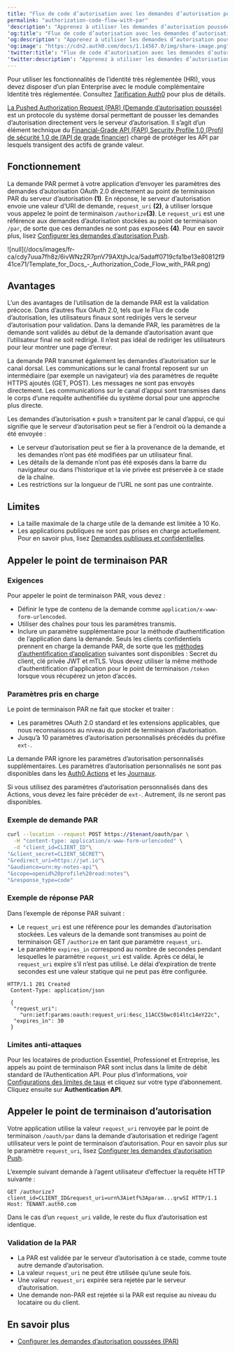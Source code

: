 ```yaml
---
title: "Flux de code d’autorisation avec les demandes d’autorisation poussées"
permalink: "authorization-code-flow-with-par"
'description': "Apprenez à utiliser les demandes d’autorisation poussées avec le flux de code d’autorisation."
'og:title': "Flux de code d’autorisation avec les demandes d’autorisation poussées"
'og:description': "Apprenez à utiliser les demandes d’autorisation poussées avec le flux de code d’autorisation."
'og:image': "https://cdn2.auth0.com/docs/1.14567.0/img/share-image.png"
'twitter:title': "Flux de code d’autorisation avec les demandes d’autorisation poussées"
'twitter:description': "Apprenez à utiliser les demandes d’autorisation poussées avec le flux de code d’autorisation."
---
```


<Callout icon="file-lines" color="#0EA5E9" iconType="regular">

Pour utiliser les fonctionnalités de l’identité très réglementée (HRI), vous devez disposer d’un plan Enterprise avec le module complémentaire Identité très réglementée. Consultez [Tarification Auth0](https://auth0.com/pricing/) pour plus de détails.

</Callout>

[La Pushed Authorization Request (PAR) (Demande d’autorisation poussée)](https://datatracker.ietf.org/doc/html/rfc9126) est un protocole du système dorsal permettant de pousser les demandes d’autorisation directement vers le serveur d’autorisation. Il s’agit d’un élément technique du [Financial-Grade API (FAPI) Security Profile 1.0 (Profil de sécurité 1.0 de l’API de grade financier)](https://openid.net/specs/openid-financial-api-part-2-1_0.html) chargé de protéger les API par lesquels transigent des actifs de grande valeur.

## Fonctionnement

La demande PAR permet à votre application d’envoyer les paramètres des demandes d’autorisation <Tooltip href="/docs/docs/fr-ca/glossary?term=oath2" tip="OAuth 2.0
Cadre d’applications d’autorisation qui définit les protocoles d’autorisation et les flux de production." cta="Voir le glossaire">OAuth 2.0</Tooltip> directement au point de terminaison PAR du serveur d’autorisation **(1)**. En réponse, le serveur d’autorisation envoie une valeur d’URI de demande, `request_uri` **(2)**, à utiliser lorsque vous appelez le point de terminaison `/authorize`**(3)**. Le `request_uri` est une référence aux demandes d’autorisation stockées au point de terminaison `/par`, de sorte que ces demandes ne sont pas exposées **(4)**. Pour en savoir plus, lisez [Configurer les demandes d’autorisation Push](/docs/fr-ca/get-started/applications/configure-par).

<Frame>![null](/docs/images/fr-ca/cdy7uua7fh8z/6ivWNzZR7pnV79AXtjhJca/5adaff0719cfa1be13e80812f941ce71/Template_for_Docs_-_Authorization_Code_Flow_with_PAR.png)</Frame>

## Avantages

L’un des avantages de l’utilisation de la demande PAR est la validation précoce. Dans d’autres flux OAuth 2.0, tels que le Flux de code d’autorisation, les utilisateurs finaux sont redirigés vers le serveur d’autorisation pour validation. Dans la demande PAR, les paramètres de la demande sont validés au début de la demande d’autorisation avant que l’utilisateur final ne soit redirigé. Il n’est pas idéal de rediriger les utilisateurs pour leur montrer une page d’erreur.

La demande PAR transmet également les demandes d’autorisation sur le canal dorsal. Les communications sur le canal frontal reposent sur un intermédiaire (par exemple un navigateur) via des paramètres de requête HTTPS ajoutés (GET, POST). Les messages ne sont pas envoyés directement. Les communications sur le canal d’appui sont transmises dans le corps d’une requête authentifiée du système dorsal pour une approche plus directe.

Les demandes d’autorisation « push » transitent par le canal d’appui, ce qui signifie que le serveur d’autorisation peut se fier à l’endroit où la demande a été envoyée :

* Le serveur d’autorisation peut se fier à la provenance de la demande, et les demandes n’ont pas été modifiées par un utilisateur final.
* Les détails de la demande n’ont pas été exposés dans la barre du navigateur ou dans l’historique et la vie privée est préservée à ce stade de la chaîne.
* Les restrictions sur la longueur de l’URL ne sont pas une contrainte.

## Limites

* La taille maximale de la charge utile de la demande est limitée à 10 Ko.
* Les applications publiques ne sont pas prises en charge actuellement. Pour en savoir plus, lisez [Demandes publiques et confidentielles](/docs/fr-ca/get-started/applications/confidential-and-public-applications).

## Appeler le point de terminaison PAR

### Exigences

Pour appeler le point de terminaison PAR, vous devez :

* Définir le type de contenu de la demande comme `application/x-www-form-urlencoded`.
* Utiliser des chaînes pour tous les paramètres transmis.
* Inclure un paramètre supplémentaire pour la méthode d’authentification de l’application dans la demande. Seuls les clients confidentiels prennent en charge la demande PAR, de sorte que les [méthodes d’authentification d’application](https://auth0.com/docs/api/authentication#authentication-methods) suivantes sont disponibles : Secret du client, clé privée <Tooltip href="/docs/docs/fr-ca/glossary?term=json-web-token" tip="Jeton Web JSON (JWT)
Format standard de jeton d’ID (et souvent de jeton d’accès) utilisé pour représenter en toute sécurité des demandes entre deux parties." cta="Voir le glossaire">JWT</Tooltip> et mTLS. Vous devez utiliser la même méthode d’authentification d’application pour le point de terminaison `/token` lorsque vous récupérez un jeton d’accès.

### Paramètres pris en charge

Le point de terminaison PAR ne fait que stocker et traiter :

* Les paramètres OAuth 2.0 standard et les extensions applicables, que nous reconnaissons au niveau du point de terminaison d’autorisation.
* Jusqu’à 10 paramètres d’autorisation personnalisés précédés du préfixe `ext-`.

La demande PAR ignore les paramètres d’autorisation personnalisés supplémentaires. Les paramètres d’autorisation personnalisés ne sont pas disponibles dans les [Auth0 Actions](/docs/fr-ca/customize/actions) et les [Journaux](/docs/fr-ca/deploy-monitor/logs).

<Callout icon="file-lines" color="#0EA5E9" iconType="regular">

Si vous utilisez des paramètres d’autorisation personnalisés dans des Actions, vous devez les faire précéder de `ext-`. Autrement, ils ne seront pas disponibles.

</Callout>

### Exemple de demande PAR

```bash lines
curl --location --request POST https://$tenant/oauth/par \
  -H "content-type: application/x-www-form-urlencoded" \
  -d "client_id=CLIENT_ID"\
"&client_secret=CLIENT_SECRET"\
"&redirect_uri=https://jwt.io"\
"&audience=urn:my-notes-api"\
"&scope=openid%20profile%20read:notes"\
"&response_type=code"
```

### Exemple de réponse PAR

Dans l’exemple de réponse PAR suivant :

* Le `request_uri` est une référence pour les demandes d’autorisation stockées. Les valeurs de la demande sont transmises au point de terminaison GET `/authorize` en tant que paramètre `request_uri`.
* Le paramètre `expires_in` correspond au nombre de secondes pendant lesquelles le paramètre `request_uri` est valide. Après ce délai, le `request_uri` expire s’il n’est pas utilisé. Le délai d’expiration de trente secondes est une valeur statique qui ne peut pas être configurée.

``` lines
HTTP/1.1 201 Created
 Content-Type: application/json

 {
  "request_uri":
    "urn:ietf:params:oauth:request_uri:6esc_11ACC5bwc014ltc14eY22c",
  "expires_in": 30
 }
```

### Limites anti-attaques

Pour les locataires de production Essentiel, Professionel et Entreprise, les appels au point de terminaison PAR sont inclus dans la limite de débit standard de l’Authentication API. Pour plus d’informations, voir [Configurations des limites de taux](/docs/fr-ca/troubleshoot/customer-support/operational-policies/rate-limit-policy/rate-limit-configurations) et cliquez sur votre type d’abonnement. Cliquez ensuite sur **Authentication API**.

## Appeler le point de terminaison d’autorisation

Votre application utilise la valeur `request_uri` renvoyée par le point de terminaison `/oauth/par` dans la demande d’autorisation et redirige l’agent utilisateur vers le point de terminaison d’autorisation. Pour en savoir plus sur le paramètre `request_uri`, lisez [Configurer les demandes d’autorisation Push](/docs/fr-ca/get-started/applications/configure-par).

L’exemple suivant demande à l’agent utilisateur d’effectuer la requête HTTP suivante :

``` lines
GET /authorize?client_id=CLIENT_ID&request_uri=urn%3Aietf%3Aparam...qrwSI HTTP/1.1 Host: TENANT.auth0.com
```

Dans le cas d’un `request_uri` valide, le reste du flux d’autorisation est identique.

### Validation de la PAR

* La PAR est validée par le serveur d’autorisation à ce stade, comme toute autre demande d’autorisation.
* La valeur `request_uri` ne peut être utilisée qu’une seule fois.
* Une valeur `request_uri` expirée sera rejetée par le serveur d’autorisation.
* Une demande non-PAR est rejetée si la PAR est requise au niveau du locataire ou du client.

## En savoir plus

* [Configurer les demandes d’autorisation poussées (PAR)](/docs/fr-ca/get-started/applications/configure-par)